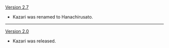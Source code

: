 {{Change History/Header}}
[[Version 2.7]]
* Kazari was renamed to Hanachirusato.
----
[[Version 2.0]]
* Kazari was released.